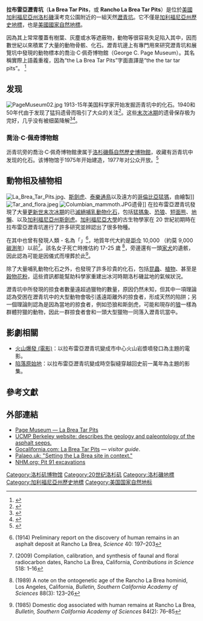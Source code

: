 {{Infobox protected area
| name = 拉布雷亞瀝青坑
| photo = USA tar bubble la brea CA.jpg
| photo_caption = 瀝青坑中的氣泡
| lat_d = 34.062828
| long_d = -118.355992
| display = inline,title
| location = {{USA}}[[加利福尼亞州|加利福尼亞州]][[洛杉磯|洛杉磯]]漢考克公園
| map = Los Angeles
| map_caption = 在洛杉磯的位置
| embedded1 = {{Designation list|embed=yes|designation1=California|designation1_number=170|designation1_offname=Hancock Park La Brea<ref name=CHL>{{cite ohp|170|Hancock Park|2012-10-07}}</ref>}}
| embedded2 = {{designation list | embed = yes
  | designation1 = NNL
  | designation1_date = 1964
  }}
}}

'''拉布雷亞瀝青坑'''（'''La Brea Tar Pits'''，或 '''Rancho La Brea Tar Pits'''）是位於[[美國|美國]][[加利福尼亚州|加利福尼亞州]][[洛杉磯|洛杉磯]]漢考克公園附近的一組天然[[瀝青坑|瀝青坑]]。它不僅是[[加利福尼亞州歷史地標|加利福尼亞州歷史地標]]，也是[[國家自然地標|美國國家自然地標]]。

因為其上常常覆蓋有樹葉、灰塵或水等遮蔽物，動物等很容易失足陷入其中，因而數世紀以來積累了大量的動物骨骸、化石。瀝青坑邊上有專門用來研究瀝青坑和展覽坑中發現的動物標本的喬治·C·佩奇博物館（George C. Page Museum）。其名稱實際上語義重複，因為“the La Brea Tar Pits”字面直譯是“the the tar tar pits”。 <ref>{{cite book |title=Merriam-Webster's Spanish-English Dictionary |url=https://archive.org/details/merriamwebsterss00merr |author=Merriam-Webster |year=1998 |publisher=Merriam Webster |location=Springfield, MA |isbn=0-87779-165-1}}</ref>

==发现==
[[Image:PageMuseum02.jpg|thumb]]
1913-15年美国科学家开始发掘沥青坑中的化石。1940和50年代由于发现了猛犸遗骨而吸引了大众的关注<ref name="LATIMES 1946">{{cite news |title=Animal Bones 50,000 Years Old Found In Tar |url=https://pqasb.pqarchiver.com/latimes/access/415193041.html?dids=415193041:415193041&FMT=ABS&FMTS=ABS:AI&type=historic&date=Jun+17%2C+1946&author=&pub=Los+Angeles+Times&desc=ANIMAL+BONES+50%2C000+YEARS+OLD+FOUND+IN+TAR |work=[[Los_Angeles_Times|Los Angeles Times]] |location=Los Angeles |date=June 17, 1946 |accessdate=January 27, 2010 |archive-date=2012-11-06 |archive-url=https://web.archive.org/web/20121106161947/http://pqasb.pqarchiver.com/latimes/access/415193041.html?dids=415193041:415193041&FMT=ABS&FMTS=ABS:AI&type=historic&date=Jun+17,+1946&author=&pub=Los+Angeles+Times&desc=ANIMAL+BONES+50,000+YEARS+OLD+FOUND+IN+TAR |dead-url=no }}</ref>。这些[[末次冰期|末次冰期]]的遗骨保存极为完好，几乎没有被细菌降解<ref>{{cite journal | author=McMenamin, M.A.S.| year=1982 | title=Amino acid geochemistry of fossil bones from the Rancho La Brea Asphalt Deposit, California |journal=Quaternary Research | volume=18 | pages=174–83 | doi = 10.1016/0033-5894(82)90068-0 | issue=2 |display-authors=etal}}</ref><ref name="ley196312">{{Cite magazine
 |last=Ley
 |first=Willy
 |author=
 |last2=
 |first2=
 |date=December 1963
 |title=The Names of the Constellations
 |department=For Your Information
 |url=https://archive.org/stream/Galaxy_v22n02_1963-12#page/n46/mode/1up
 |magazine=Galaxy Science Fiction
 |pages=90-99
 |type=
}}</ref>。
===喬治·C·佩奇博物館=== 
沥青坑旁的喬治·C·佩奇博物館隶属于[[洛杉磯縣自然歷史博物館|洛杉磯縣自然歷史博物館]]，收藏有沥青坑中发现的化石。该博物馆于1975年开始建造，1977年对公众开放。<ref name="About Page Museum">{{cite web|url=http://www.tarpits.org/our-story/about-the-page|accessdate=January 25, 2016|title=About the museum|author=Page Museum|work=Page Museum web site|publisher=The Natural History Museum of Los Angeles County Foundation|archive-date=2019-05-04|archive-url=https://web.archive.org/web/20190504150127/http://www.tarpits.org/our-story/about-the-page|dead-url=no}}</ref>

==動物相及植物相==
{{Further information|{{link-en|拉布雷亞瀝青坑物種列表|List of fossil species in the La Brea Tar Pits}}}}
[[File:La_Brea_Tar_Pits.jpg|thumb]]、[[斯劍虎|斯劍虎]]、[[泰樂通鳥|泰樂通鳥]]以及遠方的[[哥倫比亞猛獁|哥倫比亞猛獁]]，由{{link-en|查爾斯·R·奈特|Charles R. Knight}}繪製]]
[[File:Tar_and_flora.jpeg|thumb]]
[[Image:Columbian_mammoth.JPG|thumb]]遗骨]]
在拉布雷亞瀝青坑發現了大量[[更新世|更新世]][[末次冰期|末次冰期]]的已[[滅絕|滅絕]][[哺乳動物|哺乳動物]][[化石|化石]]，包括[[猛獁象|猛獁象]]、[[恐狼|恐狼]]、[[短面熊|短面熊]]、[[地懶|地懶]]、以及[[加利福尼亞州|加利福尼亞州]]{{link-en|州化石|State Fossil}}[[斯劍虎|斯劍虎]]。[[加利福尼亞大學|加利福尼亞大學]]的古生物學家{{link-en|約翰·坎貝爾·梅里厄姆|John C. Merriam}}在 20 世紀初期時在拉布雷亞瀝青坑進行了許多研究並辨認出了很多物種。

在其中也曾有發現人類 - 名為「{{link-en|拉布雷亞女子|La Brea Woman}}」<ref name="Merriam1914">{{Smallcaps|J.C. Merriam}} (1914) Preliminary report on the discovery of human remains in an asphalt deposit at Rancho La Brea, ''Science'' 40: 197–203</ref>，地質年代大約是[[距今|距今]] 10,000 {{link-en|曆年|calendar year}}（約莫 9,000 [[碳測年|碳測年]]）以前<ref name="O'Keefeetal2009">{{Smallcaps|F.R. O'Keefe, E.V. Fet, and J.M. Harris}} (2009) Compilation, calibration, and synthesis of faunal and floral radiocarbon dates, Rancho La Brea, California, ''Contributions in Science'' 518: 1–16</ref>。該名女子死亡時推估約 17-25 歲 <ref name="Kennedy1989">{{Smallcaps|G.E. Kennedy}} (1989) A note on the ontogenetic age of the Rancho La Brea hominid, Los Angeles, California, ''Bulletin, Southern California Academy of Sciences'' 88(3): 123–26</ref>，旁邊還有一頭[[家犬|家犬]]的遺骸，因此認為可能是因儀式而埋葬於此<ref name="Reynolds1985">{{Smallcaps|R.L. Reynolds}} (1985) Domestic dog associated with human remains at Rancho La Brea, ''Bulletin, Southern California Academy of Sciences'' 84(2): 76–85</ref>。

除了大量哺乳動物化石之外，也發現了許多珍貴的化石，包括[[昆蟲|昆蟲]]、[[植物|植物]]、甚至是[[穀物|穀物]][[花粉|花粉]]，這些資訊都能幫助科學家重建出冰河時期洛杉磯盆地的氣候狀況。

瀝青坑中所發現的掠食者數量遠超過獵物的數量，原因仍然未知，但其中一項理論認為受困在瀝青坑中的大型動物會吸引遙遠距離外的掠食者，形成天然的陷阱；另一個理論則認為是因為當地的掠食者，例如恐狼和斯劍虎，可能和現存的[[狼|狼]]一樣為群體狩獵的動物，因此一群掠食者會和一頭大型獵物一同落入瀝青坑當中。

==影劇相關==
*[[火山爆發_(電影)|火山爆發 (電影)]]：以拉布雷亞瀝青坑變成市中心火山岩漿噴發口為主題的電影。
*[[陷落原始地|陷落原始地]]：以拉布雷亞瀝青坑變成時空裂縫穿越回史前一萬年為主題的影集。

==參考文獻==
{{Reflist}}

==外部連結==
{{Commons category|La Brea Tar Pits}}
* [http://www.tarpits.org/ Page Museum — La Brea Tar Pits] {{Wayback|url=http://www.tarpits.org/ |date=20050305034012 }}
* [http://www.ucmp.berkeley.edu/quaternary/labrea.html UCMP Berkeley website: describes the geology and paleontology of the asphalt seeps.] {{Wayback|url=http://www.ucmp.berkeley.edu/quaternary/labrea.html |date=20210114063949 }}
* [http://gocalifornia.about.com/od/calamenu/a/tarpits.htm Gocalifornia.com: La Brea Tar Pits] {{Wayback|url=http://gocalifornia.about.com/od/calamenu/a/tarpits.htm |date=20170409145746 }} — ''visitor guide''.
* [https://web.archive.org/web/20141229005700/http://palaeo.gly.bris.ac.uk/Palaeofiles/Lagerstatten/Rancho/default.html Palaeo.uk: "Setting the La Brea site in context."]
* [http://www.nhm.org/site/research-collections/rancho-la-brea/pit-91-excavations NHM.org: Pit 91 excavations] {{Wayback|url=http://www.nhm.org/site/research-collections/rancho-la-brea/pit-91-excavations |date=20190506035539 }}

[[Category:洛杉矶博物馆|Category:洛杉矶博物馆]]
[[Category:20世纪洛杉矶|Category:20世纪洛杉矶]]
[[Category:洛杉磯地標|Category:洛杉磯地標]]
[[Category:加利福尼亞州歷史地標|Category:加利福尼亞州歷史地標]]
[[Category:美国国家自然地标|Category:美国国家自然地标]]